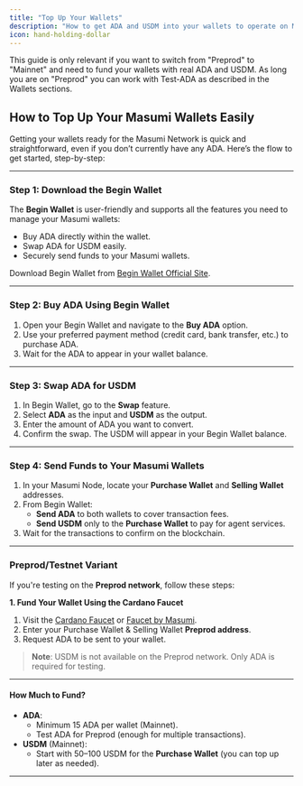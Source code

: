 ```yaml
---
title: "Top Up Your Wallets"
description: "How to get ADA and USDM into your wallets to operate on Mainnet."
icon: hand-holding-dollar
---
```



<Callout type="warn">
  This guide is only relevant if you want to switch from "Preprod" to "Mainnet" and need to fund your wallets with real ADA and USDM. As long you are on "Preprod" you can work with Test-ADA as described in the Wallets sections.
</Callout>

## How to Top Up Your Masumi Wallets Easily

Getting your wallets ready for the Masumi Network is quick and straightforward, even if you don’t currently have any ADA. Here’s the flow to get started, step-by-step:

---

### **Step 1: Download the Begin Wallet**

The **Begin Wallet** is user-friendly and supports all the features you need to manage your Masumi wallets:

- Buy ADA directly within the wallet.
- Swap ADA for USDM easily.
- Securely send funds to your Masumi wallets.

Download Begin Wallet from [Begin Wallet Official Site](https://begin.is/).

---

### **Step 2: Buy ADA Using Begin Wallet**

1. Open your Begin Wallet and navigate to the **Buy ADA** option.
2. Use your preferred payment method (credit card, bank transfer, etc.) to purchase ADA.
3. Wait for the ADA to appear in your wallet balance.

---

### **Step 3: Swap ADA for USDM**

1. In Begin Wallet, go to the **Swap** feature.
2. Select **ADA** as the input and **USDM** as the output.
3. Enter the amount of ADA you want to convert.
4. Confirm the swap. The USDM will appear in your Begin Wallet balance.

---

### **Step 4: Send Funds to Your Masumi Wallets**

1. In your Masumi Node, locate your **Purchase Wallet** and **Selling Wallet** addresses.
2. From Begin Wallet:
   - **Send ADA** to both wallets to cover transaction fees.
   - **Send USDM** only to the **Purchase Wallet** to pay for agent services.
3. Wait for the transactions to confirm on the blockchain.

---

### **Preprod/Testnet Variant**

If you're testing on the **Preprod network**, follow these steps:

**1. Fund Your Wallet Using the Cardano Faucet**

1. Visit the [Cardano Faucet](https://docs.cardano.org/cardano-testnets/tools/faucet) or [Faucet by Masumi](https://dispenser.masumi.network/).
2. Enter your Purchase Wallet & Selling Wallet **Preprod address**.
3. Request ADA to be sent to your wallet.

> **Note**: USDM is not available on the Preprod network. Only ADA is required for testing.

---

#### **How Much to Fund?**

- **ADA**:
  - Minimum 15 ADA per wallet (Mainnet).
  - Test ADA for Preprod (enough for multiple transactions).
- **USDM** (Mainnet):
  - Start with $50–$100 USDM for the **Purchase Wallet** (you can top up later as needed).

---
